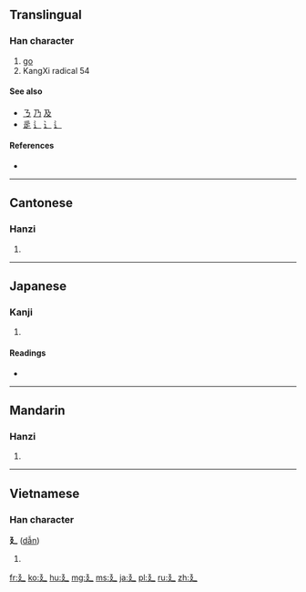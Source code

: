{{also|ㄋ|乃|及}}
==Translingual==
{{stroke order|type=animate}}

===Han character===
{{Han char|rn=54|rad=廴|as=00|sn=3|four=|canj=弓弓大 (NNK)}}

# [[go]]
# KangXi radical 54

====See also====
* [[ㄋ]] [[乃]] [[及]] <!-- Graphically similar -->
* [[辵]] [[辶]] [[⻌]] [[⻍]] <!-- Similar meaning (walk) and shape -->

====References====
* {{Han ref|kx=0352.280|dkj=09566|dj=0666.150|hdz=10403.070|uh=5EF4|ud=24308}}

----

==Cantonese==

===Hanzi===
{{yue-hanzi|jyut=|y=yan2}}

# {{defn|lang=yue|sort=廴00}}

----

==Japanese==

===Kanji===
{{ja-kanji|grade=|rs=廴00}}

# {{defn|lang=ja|sort=廴00}}

====Readings====
* {{ja-readings|on=[[いん]] (in)|kun=[[のばす]] (nobasu)}}

----

==Mandarin==

===Hanzi===
{{cmn-hanzi|pin=[[yǐn]] ([[yin3]])|wg=yin<sup>3</sup>}}

# {{defn|lang=cmn|sort=廴00}}

----

==Vietnamese==

===Han character===
'''廴''' ([[dẫn]])

# {{defn|lang=vi}}

[[fr:廴]]
[[ko:廴]]
[[hu:廴]]
[[mg:廴]]
[[ms:廴]]
[[ja:廴]]
[[pl:廴]]
[[ru:廴]]
[[zh:廴]]